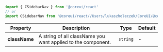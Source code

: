 
```jsx
import { CSidebarNav } from '@coreui/react'
// or
import CSidebarNav from '@coreui/react//Users/lukaszholeczek/CoreUI/@coreui/react/packages/coreui-react/src/components/sidebar/CSidebarNav'
```

| Property | Description | Type | Default |
| --- | --- | --- | --- |
| **className** | A string of all className you want applied to the component. | `string` | - |

